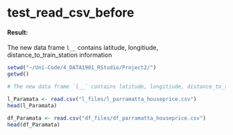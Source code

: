 # test_read_csv_before

#### Result:

The new data frame `l__` contains latitude, longitiude, distance_to_train_station information
```r
setwd("~/Uni-Code/4_DATA1901_RStudio/Project2/")
getwd()

# The new data frame `l__` contains latitude, longitiude, distance_to_train_station information

l_Paramata <- read.csv("l_files/l_parramatta_houseprice.csv")
head(l_Paramata)

df_Paramata <- read.csv("df_files/df_parramatta_houseprice.csv")
head(df_Paramata)
```
